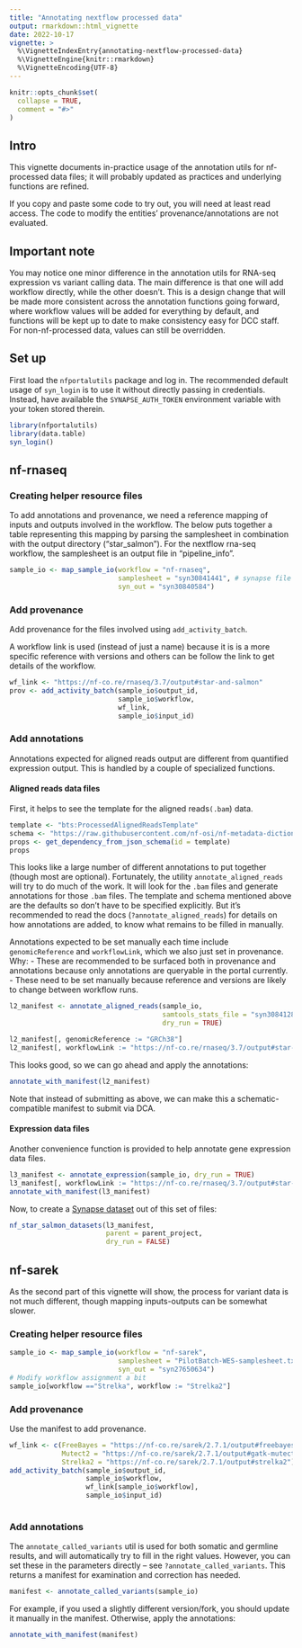 ```yaml
---
title: "Annotating nextflow processed data"
output: rmarkdown::html_vignette
date: 2022-10-17
vignette: >
  %\VignetteIndexEntry{annotating-nextflow-processed-data}
  %\VignetteEngine{knitr::rmarkdown}
  %\VignetteEncoding{UTF-8}
---
```


```r
knitr::opts_chunk$set(
  collapse = TRUE,
  comment = "#>"
)
```

## Intro

This vignette documents in-practice usage of the annotation utils for nf-processed data files;
it will probably updated as practices and underlying functions are refined. 

If you copy and paste some code to try out, you will need at least read access.
The code to modify the entities' provenance/annotations are not evaluated.

## Important note

You may notice one minor difference in the annotation utils for RNA-seq expression vs variant calling data.
The main difference is that one will add workflow directly, while the other doesn't. 
This is a design change that will be made more consistent across the annotation functions going forward, 
where workflow values will be added for everything by default, and functions will be kept up to date to make consistency easy for DCC staff.
For non-nf-processed data, values can still be overridden. 

## Set up

First load the `nfportalutils` package and log in. 
The recommended default usage of `syn_login` is to use it without directly passing in credentials. 
Instead, have available the `SYNAPSE_AUTH_TOKEN` environment variable with your token stored therein. 
```r
library(nfportalutils)
library(data.table)
syn_login()
```

## nf-rnaseq 

### Creating helper resource files

To add annotations and provenance, we need a reference mapping of inputs and outputs involved in the workflow.
The below puts together a table representing this mapping by parsing the samplesheet in combination with the output directory ("star_salmon"). 
For the nextflow rna-seq workflow, the samplesheet is an output file in "pipeline_info".
```r
sample_io <- map_sample_io(workflow = "nf-rnaseq",
                           samplesheet = "syn30841441", # synapse file
                           syn_out = "syn30840584")
```


### Add provenance

Add provenance for the files involved using `add_activity_batch`. 

A workflow link is used (instead of just a name) because it is is a more specific reference with versions 
and others can be follow the link to get details of the workflow. 

```r

wf_link <- "https://nf-co.re/rnaseq/3.7/output#star-and-salmon"
prov <- add_activity_batch(sample_io$output_id, 
                           sample_io$workflow, 
                           wf_link,
                           sample_io$input_id)
```


### Add annotations

Annotations expected for aligned reads output are different from quantified expression output. 
This is handled by a couple of specialized functions.

#### Aligned reads data files

First, it helps to see the template for the aligned reads`(.bam`) data.  
```r

template <- "bts:ProcessedAlignedReadsTemplate"
schema <- "https://raw.githubusercontent.com/nf-osi/nf-metadata-dictionary/main/NF.jsonld"
props <- get_dependency_from_json_schema(id = template)
props
```

This looks like a large number of different annotations to put together (though most are optional). 
Fortunately, the utility `annotate_aligned_reads` will try to do much of the work. 
It will look for the `.bam` files and generate annotations for those `.bam` files.
The template and schema mentioned above are the defaults so don't have to be specified explicitly. 
But it's recommended to read the docs (`?annotate_aligned_reads`) for details on how annotations are added, 
to know what remains to be filled in manually.

Annotations expected to be set manually each time include `genomicReference` and `workflowLink`, which we also just set in provenance. 
Why:
- These are recommended to be surfaced both in provenance and annotations because only annotations are queryable in the portal currently.
- These need to be set manually because reference and versions are likely to change between workflow runs. 

```r

l2_manifest <- annotate_aligned_reads(sample_io,
                                      samtools_stats_file = "syn30841284",
                                      dry_run = TRUE)

l2_manifest[, genomicReference := "GRCh38"]
l2_manifest[, workflowLink := "https://nf-co.re/rnaseq/3.7/output#star-and-salmon"]

```


This looks good, so we can go ahead and apply the annotations:
```r

annotate_with_manifest(l2_manifest)
```

Note that instead of submitting as above, we can make this a schematic-compatible manifest to submit via DCA.


#### Expression data files

Another convenience function is provided to help annotate gene expression data files.

```r

l3_manifest <- annotate_expression(sample_io, dry_run = TRUE)
l3_manifest[, workflowLink := "https://nf-co.re/rnaseq/3.7/output#star-and-salmon"]
annotate_with_manifest(l3_manifest)
```


Now, to create a [Synapse dataset](https://help.synapse.org/docs/Datasets.2611281979.html) out of this set of files:
```r

nf_star_salmon_datasets(l3_manifest, 
                        parent = parent_project,
                        dry_run = FALSE)
```


## nf-sarek

As the second part of this vignette will show, the process for variant data is not much different,
though mapping inputs-outputs can be somewhat slower.

### Creating helper resource files
```r

sample_io <- map_sample_io(workflow = "nf-sarek",
                           samplesheet = "PilotBatch-WES-samplesheet.txt", # local file
                           syn_out = "syn27650634")
# Modify workflow assignment a bit
sample_io[workflow =="Strelka", workflow := "Strelka2"]
```

### Add provenance

Use the manifest to add provenance. 

```r

wf_link <- c(FreeBayes = "https://nf-co.re/sarek/2.7.1/output#freebayes",
             Mutect2 = "https://nf-co.re/sarek/2.7.1/output#gatk-mutect2",
             Strelka2 = "https://nf-co.re/sarek/2.7.1/output#strelka2")
add_activity_batch(sample_io$output_id, 
                   sample_io$workflow, 
                   wf_link[sample_io$workflow], 
                   sample_io$input_id)
   
```

### Add annotations

The `annotate_called_variants` util is used for both somatic and germline results, and will automatically try to fill in the right values. 
However, you can set these in the parameters directly -- see `?annotate_called_variants`.
This returns a manifest for examination and correction has needed.
 
```r

manifest <- annotate_called_variants(sample_io)

```

For example, if you used a slightly different version/fork, you should update it manually in the manifest.
Otherwise, apply the annotations:
```r

annotate_with_manifest(manifest)
```



